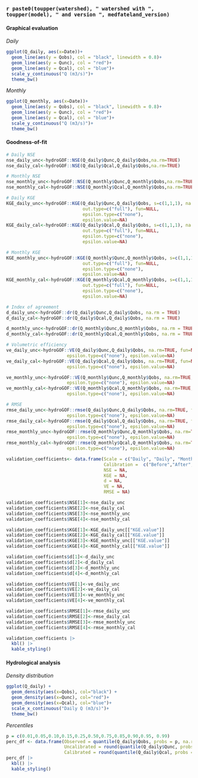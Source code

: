 ### `r paste0(toupper(watershed), " watershed with ", toupper(model), " and version ", medfateland_version)`

#### Graphical evaluation

*Daily*
```r
ggplot(Q_daily, aes(x=Date))+
  geom_line(aes(y = Qobs), col = "black", linewidth = 0.8)+
  geom_line(aes(y = Qunc), col = "red")+
  geom_line(aes(y = Qcal), col = "blue")+
  scale_y_continuous("Q (m3/s)")+
  theme_bw()
```

*Monthly*
```r
ggplot(Q_monthly, aes(x=Date))+
  geom_line(aes(y = Qobs), col = "black", linewidth = 0.8)+
  geom_line(aes(y = Qunc), col = "red")+
  geom_line(aes(y = Qcal), col = "blue")+
  scale_y_continuous("Q (m3/s)")+
  theme_bw()
```

#### Goodness-of-fit 


```r
# Daily NSE
nse_daily_unc<-hydroGOF::NSE(Q_daily$Qunc,Q_daily$Qobs,na.rm=TRUE)
nse_daily_cal<-hydroGOF::NSE(Q_daily$Qcal,Q_daily$Qobs,na.rm=TRUE)

# Monthly NSE
nse_monthly_unc<-hydroGOF::NSE(Q_monthly$Qunc,Q_monthly$Qobs,na.rm=TRUE)
nse_monthly_cal<-hydroGOF::NSE(Q_monthly$Qcal,Q_monthly$Qobs,na.rm=TRUE)

# Daily KGE
KGE_daily_unc<-hydroGOF::KGE(Q_daily$Qunc,Q_daily$Qobs, s=c(1,1,1), na.rm=TRUE, method=c("2021"), 
                             out.type=c("full"), fun=NULL, 
                             epsilon.type=c("none"), 
                             epsilon.value=NA)
KGE_daily_cal<-hydroGOF::KGE(Q_daily$Qcal,Q_daily$Qobs, s=c(1,1,1), na.rm=TRUE, method=c("2021"), 
                             out.type=c("full"), fun=NULL, 
                             epsilon.type=c("none"), 
                             epsilon.value=NA)

# Monthly KGE
KGE_monthly_unc<-hydroGOF::KGE(Q_monthly$Qunc,Q_monthly$Qobs, s=c(1,1,1), na.rm=TRUE, method=c("2021"), 
                             out.type=c("full"), fun=NULL, 
                             epsilon.type=c("none"), 
                             epsilon.value=NA)
KGE_monthly_cal<-hydroGOF::KGE(Q_monthly$Qcal,Q_monthly$Qobs, s=c(1,1,1), na.rm=TRUE, method=c("2021"), 
                             out.type=c("full"), fun=NULL, 
                             epsilon.type=c("none"), 
                             epsilon.value=NA)

# Index of agreement
d_daily_unc<-hydroGOF::dr(Q_daily$Qunc,Q_daily$Qobs, na.rm = TRUE)
d_daily_cal<-hydroGOF::dr(Q_daily$Qcal,Q_daily$Qobs, na.rm = TRUE)

d_monthly_unc<-hydroGOF::dr(Q_monthly$Qunc,Q_monthly$Qobs, na.rm = TRUE)
d_monthly_cal<-hydroGOF::dr(Q_monthly$Qcal,Q_monthly$Qobs, na.rm = TRUE)

# Volumetric efficiency
ve_daily_unc<-hydroGOF::VE(Q_daily$Qunc,Q_daily$Qobs, na.rm=TRUE, fun=NULL,
                       epsilon.type=c("none"), epsilon.value=NA)
ve_daily_cal<-hydroGOF::VE(Q_daily$Qcal,Q_daily$Qobs, na.rm=TRUE, fun=NULL,
                       epsilon.type=c("none"), epsilon.value=NA)

ve_monthly_unc<-hydroGOF::VE(Q_monthly$Qunc,Q_monthly$Qobs, na.rm=TRUE, fun=NULL,
                       epsilon.type=c("none"), epsilon.value=NA)
ve_monthly_cal<-hydroGOF::VE(Q_monthly$Qcal,Q_monthly$Qobs, na.rm=TRUE, fun=NULL,
                       epsilon.type=c("none"), epsilon.value=NA)

# RMSE
rmse_daily_unc<-hydroGOF::rmse(Q_daily$Qunc,Q_daily$Qobs, na.rm=TRUE, fun=NULL,
                       epsilon.type=c("none"), epsilon.value=NA)
rmse_daily_cal<-hydroGOF::rmse(Q_daily$Qcal,Q_daily$Qobs, na.rm=TRUE, fun=NULL,
                       epsilon.type=c("none"), epsilon.value=NA)
rmse_monthly_unc<-hydroGOF::rmse(Q_monthly$Qunc,Q_monthly$Qobs, na.rm=TRUE, fun=NULL,
                       epsilon.type=c("none"), epsilon.value=NA)
rmse_monthly_cal<-hydroGOF::rmse(Q_monthly$Qcal,Q_monthly$Qobs, na.rm=TRUE, fun=NULL,
                       epsilon.type=c("none"), epsilon.value=NA)
```


```r

validation_coefficients<- data.frame(Scale = c("Daily", "Daily", "Monthly", "Monthly"),
                                     Calibration =  c("Before","After","Before","After"),
                                     NSE = NA,
                                     KGE = NA,
                                     d = NA,
                                     VE = NA,
                                     RMSE = NA)

validation_coefficients$NSE[1]<-nse_daily_unc
validation_coefficients$NSE[2]<-nse_daily_cal
validation_coefficients$NSE[3]<-nse_monthly_unc
validation_coefficients$NSE[4]<-nse_monthly_cal

validation_coefficients$KGE[1]<-KGE_daily_unc[["KGE.value"]]
validation_coefficients$KGE[2]<-KGE_daily_cal[["KGE.value"]]
validation_coefficients$KGE[3]<-KGE_monthly_unc[["KGE.value"]]
validation_coefficients$KGE[4]<-KGE_monthly_cal[["KGE.value"]]

validation_coefficients$d[1]<-d_daily_unc
validation_coefficients$d[2]<-d_daily_cal
validation_coefficients$d[3]<-d_monthly_unc
validation_coefficients$d[4]<-d_monthly_cal

validation_coefficients$VE[1]<-ve_daily_unc
validation_coefficients$VE[2]<-ve_daily_cal
validation_coefficients$VE[3]<-ve_monthly_unc
validation_coefficients$VE[4]<-ve_monthly_cal

validation_coefficients$RMSE[1]<-rmse_daily_unc
validation_coefficients$RMSE[2]<-rmse_daily_cal
validation_coefficients$RMSE[3]<-rmse_monthly_unc
validation_coefficients$RMSE[4]<-rmse_monthly_cal

validation_coefficients |> 
  kbl() |>
  kable_styling()
```


#### Hydrological analysis

*Density distribution*

```r
ggplot(Q_daily) +
  geom_density(aes(x=Qobs), col="black") +
  geom_density(aes(x=Qunc), col="red")+
  geom_density(aes(x=Qcal), col="blue")+
  scale_x_continuous("Daily Q (m3/s)")+
  theme_bw()
```

*Percentiles*

```r
p = c(0.01,0.05,0.10,0.15,0.25,0.50,0.75,0.85,0.90,0.95, 0.99)
perc_df <- data.frame(Observed = quantile(Q_daily$Qobs, probs = p, na.rm=TRUE),
                      Uncalibrated = round(quantile(Q_daily$Qunc, probs = p, na.rm=TRUE),3),
                      Calibrated = round(quantile(Q_daily$Qcal, probs = p, na.rm=TRUE),3))
perc_df |> 
  kbl() |>
  kable_styling()
```